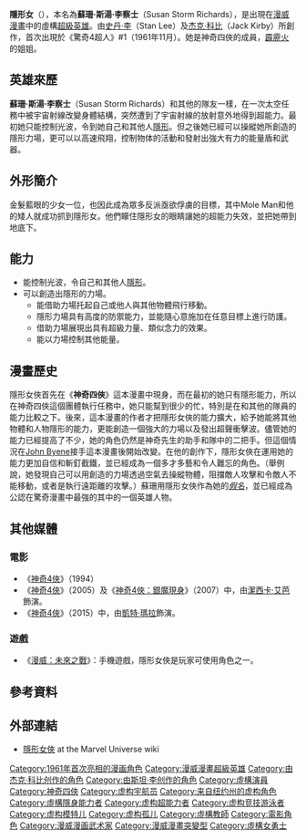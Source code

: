 {{noteTA
|G1=美国漫画
}}
{{Infobox comics character <!--Wikipedia:WikiProject Comics-->
| character_name = 隱形女俠<br/>Invisible Woman
|image=
|aliases=隱形女孩<br/>Captain Universe<br/>Susan Benjamin<br/>Malice<br/>Mistress of Hate<br/>Baroness Von Doom<br/>Tabitha Deneuve
|alliances=[[神奇四俠|神奇四俠]]<br/>[[女性解放者联盟|女性解放者联盟]]<br/>[[復仇者_(漫畫)|復仇者]]<br/> {{le|驚奇四超人公司|Fantastic Four Incorporated}}<br/>[[未來基金會|未來基金會]]
|real_name=蘇珊·斯湯·李察士<br/>Susan Storm Richards
|publisher=[[漫威漫畫|漫威漫畫]]
|debut=《驚奇4超人》#1（1961年11月）
|creators=[[史丹·李|史丹·李]]<br/>[[杰克·科比|杰克·科比]]
}}
'''隱形女'''（{{lang-en|Invisible Woman}}），本名為'''蘇珊·斯湯·李察士'''（Susan Storm Richards），是出現在[[漫威漫畫|漫威漫畫]]中的虛構[[超級英雄|超級英雄]]。由[[史丹·李|史丹·李]]（Stan Lee）及[[杰克·科比|杰克·科比]]（Jack Kirby）所創作，首次出現於《驚奇4超人》#1（1961年11月）。她是神奇四俠的成員，[[霹靂火|霹靂火]]的姐姐。

== 英雄來歷 ==
'''蘇珊·斯湯·李察士'''（Susan Storm Richards）和其他的隊友一樣，在一次太空任務中被宇宙射線改變身體結構，突然遭到了宇宙射線的放射意外地得到超能力。最初她只能控制光波，令到她自己和其他人[[隱形|隱形]]。但之後她已經可以操縱她所創造的隱形力場，更可以以高速飛翔，控制物体的活動和發射出強大有力的能量盾和武器。

== 外形簡介 ==
金髮藍眼的少女一位，也因此成為眾多反派亟欲俘虜的目標，其中Mole Man和他的矮人就成功抓到隱形女。他們矇住隱形女的眼睛讓她的超能力失效，並把她帶到地底下。

== 能力 ==
*能控制光波，令自己和其他人[[隱形|隱形]]。
*可以創造出隱形的力場。
** 能借助力場托起自己或他人與其他物體飛行移動。
** 隱形力場具有高度的防禦能力，並能隨心意施加在任意目標上進行防護。
** 借助力場展現出具有超級力量、類似念力的效果。
** 能以力場控制其他能量。

== 漫畫歷史 ==
隱形女俠首先在《'''神奇四俠'''》這本漫畫中現身，而在最初的她只有隱形能力，所以在神奇四俠這個團體執行任務中，她只能幫到很少的忙，特別是在和其他的隊員的能力比較之下。後來，這本漫畫的作者才把隱形女俠的能力擴大，給予她能將其他物體和人物隱形的能力，更能創造一個強大的力場以及發出超聲衝擊波。儘管她的能力已經提高了不少，她的角色仍然是神奇先生的助手和隊中的二把手。但這個情況在[[John_Byene|John Byene]]接手這本漫畫後開始改變。在他的創作下，隱形女俠在運用她的能力更加自信和斬釘截鐵，並已經成為一個多才多藝和令人難忘的角色。（舉例說，她發現自己可以用創造的力場透過空氣去操縱物體，阻擋敵人攻擊和令敵人不能移動，或者是執行遠距離的攻擊。）蘇珊用隱形女俠作為她的''[[化名|假名]]''，並已經成為公認在驚奇漫畫中最強的其中的一個英雄人物。

== 其他媒體 ==
=== 電影 ===
*《[[神奇四俠_(1994年電影)|神奇4俠]]》（1994）
*《[[神奇四俠_(電影)|神奇4俠]]》（2005）及《[[神奇4俠：銀魔現身|神奇4俠：銀魔現身]]》（2007）中，由[[潔西卡·艾芭|潔西卡·艾芭]]飾演。
*《[[驚奇4超人_(2015年電影)|神奇4俠]]》（2015）中，由[[凱特·瑪拉|凱特·瑪拉]]飾演。

=== 遊戲 ===
*《[[漫威：未來之戰|漫威：未來之戰]]》：手機遊戲，隱形女俠是玩家可使用角色之一。

==參考資料==
{{reflist}}

==外部連結==
*{{en}} [http://marvel.com/universe/Invisible_Woman 隱形女俠] {{Wayback|url=http://marvel.com/universe/Invisible_Woman |date=20110810015127 }} at the Marvel Universe wiki
{{驚奇4超人}}

{{DEFAULTSORT:Invisible Woman}}
[[Category:1961年首次亮相的漫画角色|Category:1961年首次亮相的漫画角色]]
[[Category:漫威漫畫超級英雄|Category:漫威漫畫超級英雄]]
[[Category:由杰克·科比创作的角色|Category:由杰克·科比创作的角色]]
[[Category:由斯坦·李创作的角色|Category:由斯坦·李创作的角色]]
[[Category:虛構演員|Category:虛構演員]]
[[Category:神奇四俠|Category:神奇四俠]]
[[Category:虚构宇航员|Category:虚构宇航员]]
[[Category:来自纽约州的虚构角色|Category:来自纽约州的虚构角色]]
[[Category:虛構隱身能力者|Category:虛構隱身能力者]]
[[Category:虚构超能力者|Category:虚构超能力者]]
[[Category:虚构竞技游泳者|Category:虚构竞技游泳者]]
[[Category:虚构模特儿|Category:虚构模特儿]]
[[Category:虚构孤儿|Category:虚构孤儿]]
[[Category:虛構教師|Category:虛構教師]]
[[Category:電影角色|Category:電影角色]]
[[Category:漫威漫画武术家|Category:漫威漫画武术家]]
[[Category:漫威漫畫突變型|Category:漫威漫畫突變型]]
[[Category:虛構女勇士|Category:虛構女勇士]]